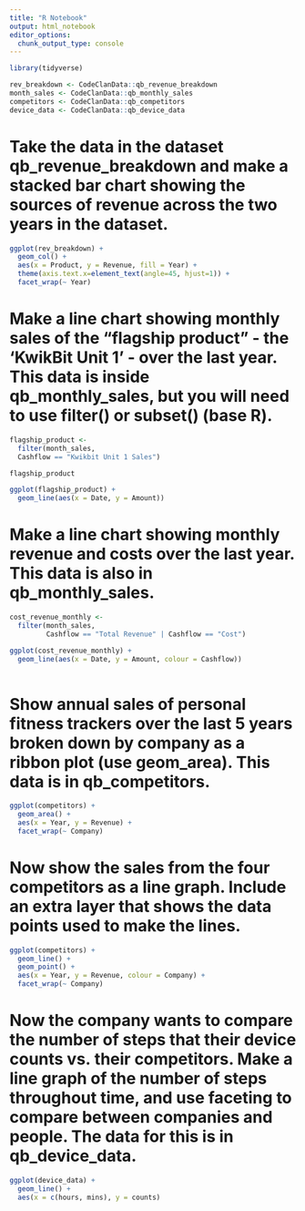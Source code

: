```yaml
---
title: "R Notebook"
output: html_notebook
editor_options: 
  chunk_output_type: console
---
```


```r
library(tidyverse)

rev_breakdown <- CodeClanData::qb_revenue_breakdown
month_sales <- CodeClanData::qb_monthly_sales
competitors <- CodeClanData::qb_competitors
device_data <- CodeClanData::qb_device_data

```

# Take the data in the dataset qb_revenue_breakdown and make a stacked bar chart showing the sources of revenue across the two years in the dataset.

```r
ggplot(rev_breakdown) +
  geom_col() +
  aes(x = Product, y = Revenue, fill = Year) +
  theme(axis.text.x=element_text(angle=45, hjust=1)) +
  facet_wrap(~ Year)
```

# Make a line chart showing monthly sales of the “flagship product” - the ‘KwikBit Unit 1’ - over the last year. This data is inside qb_monthly_sales, but you will need to use filter() or subset() (base R).

```r
flagship_product <- 
  filter(month_sales, 
  Cashflow == "Kwikbit Unit 1 Sales")

flagship_product

ggplot(flagship_product) +
  geom_line(aes(x = Date, y = Amount))
```

# Make a line chart showing monthly revenue and costs over the last year. This data is also in qb_monthly_sales.

```r
cost_revenue_monthly <- 
  filter(month_sales,
         Cashflow == "Total Revenue" | Cashflow == "Cost")

ggplot(cost_revenue_monthly) +
  geom_line(aes(x = Date, y = Amount, colour = Cashflow))
  
```

# Show annual sales of personal fitness trackers over the last 5 years broken down by company as a ribbon plot (use geom_area). This data is in qb_competitors.

```r
ggplot(competitors) +
  geom_area() +
  aes(x = Year, y = Revenue) +
  facet_wrap(~ Company)
```

# Now show the sales from the four competitors as a line graph. Include an extra layer that shows the data points used to make the lines.

```r
ggplot(competitors) +
  geom_line() +
  geom_point() +
  aes(x = Year, y = Revenue, colour = Company) +
  facet_wrap(~ Company)
```

# Now the company wants to compare the number of steps that their device counts vs. their competitors. Make a line graph of the number of steps throughout time, and use faceting to compare between companies and people. The data for this is in qb_device_data.

```r
ggplot(device_data) +
  geom_line() +
  aes(x = c(hours, mins), y = counts)
  
```


